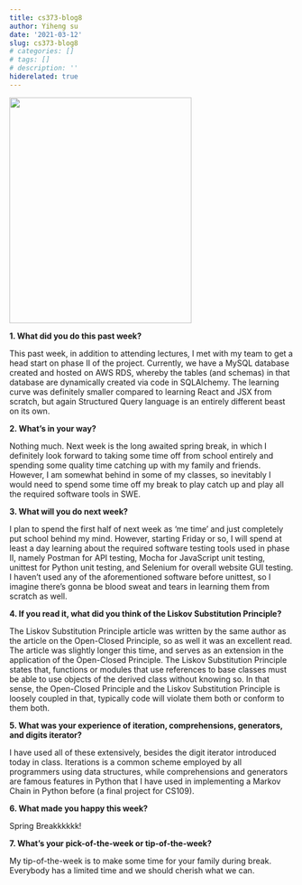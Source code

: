 ```yaml
---
title: cs373-blog8
author: Yiheng su
date: '2021-03-12'
slug: cs373-blog8
# categories: []
# tags: []
# description: ''
hiderelated: true
---
```


![](/img/Headshot_cropped.jpg){width=80% height=400px}

**1. What did you do this past week?**

This past week, in addition to attending lectures, I met with my team to get a head start on phase II of the project. Currently, we have a MySQL database created and hosted on AWS RDS, whereby the tables (and schemas) in that database are dynamically created via code in SQLAlchemy. The learning curve was definitely smaller compared to learning React and JSX from scratch, but again Structured Query language is an entirely different beast on its own.

**2. What's in your way?**

Nothing much. Next week is the long awaited spring break, in which I definitely look forward to taking some time off from school entirely and spending some quality time catching up with my family and friends. However, I am somewhat behind in some of my classes, so inevitably I would need to spend some time off my break to play catch up and play all the required software tools in SWE.

**3. What will you do next week?**

I plan to spend the first half of next week as 'me time' and just completely put school behind my mind. However, starting Friday or so, I will spend at least a day learning about the required software testing tools used in phase II, namely Postman for API testing, Mocha for JavaScript unit testing, unittest for Python unit testing, and Selenium for overall website GUI testing. I haven't used any of the aforementioned software before unittest, so I imagine there's gonna be blood sweat and tears in learning them from scratch as well.

**4. If you read it, what did you think of the Liskov Substitution Principle?**

The Liskov Substitution Principle article was written by the same author as the article on the Open-Closed Principle, so as well it was an excellent read. The article was slightly longer this time, and serves as an extension in the application of the Open-Closed Principle. The Liskov Substitution Principle states that, functions or modules that use references to base classes must be able to use objects of the derived class without knowing so. In that sense, the Open-Closed Principle and the Liskov Substitution Principle is loosely coupled in that, typically code will violate them both or conform to them both.

**5. What was your experience of iteration, comprehensions, generators, and digits iterator?**

I have used all of these extensively, besides the digit iterator introduced today in class. Iterations is a common scheme employed by all programmers using data structures, while comprehensions and generators are famous features in Python that I have used in implementing a Markov Chain in Python before (a final project for CS109).

**6. What made you happy this week?**

Spring Breakkkkkk!

**7. What's your pick-of-the-week or tip-of-the-week?**

My tip-of-the-week is to make some time for your family during break. Everybody has a limited time and we should cherish what we can. 


